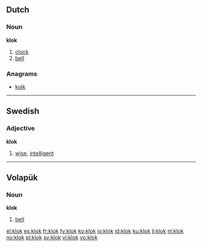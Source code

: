 ==Dutch==

===Noun===
'''klok''' {{f}}

# [[clock]]
# [[bell]]

===Anagrams===
* [[kolk]]

----

==Swedish==
{{sv-adj-reg}}

===Adjective===
'''klok'''

# [[wise]], [[intelligent]]

----

==Volapük==

===Noun===
'''klok'''

# [[bell]]

[[el:klok]]
[[es:klok]]
[[fr:klok]]
[[fy:klok]]
[[ko:klok]]
[[io:klok]]
[[id:klok]]
[[ku:klok]]
[[li:klok]]
[[nl:klok]]
[[no:klok]]
[[pl:klok]]
[[sv:klok]]
[[vi:klok]]
[[vo:klok]]